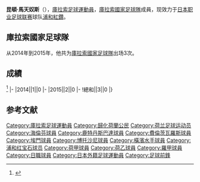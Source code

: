 {{Infobox football biography
|name=昆頓·馬天奴斯
|image=
|fullname=Quenten Martinus
|birth_date={{Birth date and age|1991|3|7}}
|cityofbirth=[[威廉斯塔德|威廉斯塔德]]
|countryofbirth=[[庫拉索|庫拉索]]
|height=
|position=[[前鋒_(足球)|前鋒]]
|currentclub=[[橫濱水手|橫濱水手]]
|years=2010-2012<br/>2012<br/>2013<br/>2013-2014<br/>2014-2016<br/>2016-2017<br/>2018
|clubs=[[海倫芬體育會|海倫芬]]<br/>[[鹿特丹斯巴達|鹿特丹斯巴達]]<br/>[[費倫斯華路士體育會|費倫斯華路士]]<br/>[[埃門足球俱樂部|埃門]]<br/>[[博托沙尼足球俱樂部|博托沙尼]]<br/>[[橫濱水手|橫濱水手]]<br/>[[浦和紅鑽|浦和紅鑽]]
|caps(goals)=7 (0)<br/>15 (1)<br/>7 (0)<br/>34 (3)<br/>51 (7)<br/>53 (9)<br/>27 (1)
|nationalyears=2014-
|nationalteam=[[庫拉索國家足球隊|庫拉索]]
|nationalcaps(goals)=6 (1)
}}
'''昆頓·馬天奴斯'''（{{Bd|1991年|3月7日||}}），[[庫拉索|庫拉索]][[足球|足球]][[運動員|運動員]]，[[庫拉索國家足球隊|庫拉索國家足球隊]]成員，现效力于[[日本职业足球联赛|日本职业足球联赛]]球队[[浦和紅鑽|浦和紅鑽]]。

==庫拉索國家足球隊==
从2014年到2015年，他共为[[庫拉索國家足球隊|庫拉索國家足球隊]]出场3次。

==成績==
<ref>{{Cite web |url=http://www.national-football-teams.com/player/57946/Quenten_Martinus.html |title=National Football Teams |accessdate=2017-01-05 |archive-date=2016-10-05 |archive-url=https://web.archive.org/web/20161005094134/http://www.national-football-teams.com/player/57946/Quenten_Martinus.html |dead-url=no }}</ref>
{{Football player national team statistics|庫拉索}}
|-
|2014||1||0
|-
|2015||2||0
|-
!總和||3||0
|}

==参考文献==
{{Reflist}}

{{Soccer-player-stub}}

{{DEFAULTSORT:Martinus, Quenten}}
[[Category:庫拉索足球運動員|Category:庫拉索足球運動員]]
[[Category:歸化荷蘭公民|Category:歸化荷蘭公民]]
[[Category:荷兰足球运动员|Category:荷兰足球运动员]]
[[Category:海倫芬球員|Category:海倫芬球員]]
[[Category:鹿特丹斯巴達球員|Category:鹿特丹斯巴達球員]]
[[Category:費倫茨瓦羅斯球員|Category:費倫茨瓦羅斯球員]]
[[Category:埃門球員|Category:埃門球員]]
[[Category:博托沙尼球員|Category:博托沙尼球員]]
[[Category:橫濱水手球員|Category:橫濱水手球員]]
[[Category:浦和红宝石球员|Category:浦和红宝石球员]]
[[Category:荷甲球員|Category:荷甲球員]]
[[Category:荷乙球員|Category:荷乙球員]]
[[Category:羅甲球員|Category:羅甲球員]]
[[Category:日職球員|Category:日職球員]]
[[Category:日本外籍足球運動員|Category:日本外籍足球運動員]]
[[Category:足球前鋒|Category:足球前鋒]]